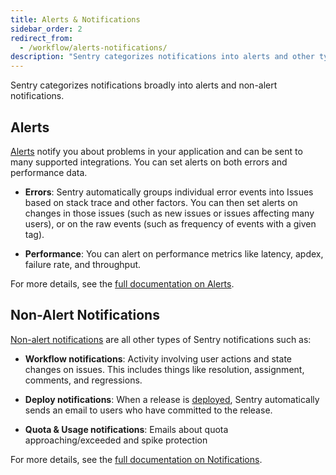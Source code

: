 ```yaml
---
title: Alerts & Notifications
sidebar_order: 2
redirect_from:
  - /workflow/alerts-notifications/
description: "Sentry categorizes notifications into alerts and other types of notifications. Learn more about how these are managed."
---
```


Sentry categorizes notifications broadly into alerts and non-alert notifications.

## Alerts

[Alerts](/product/alerts-notifications/alerts/) notify you about problems in your application and can be sent to many supported integrations. You can set alerts on both errors and performance data.

- **Errors**: Sentry automatically groups individual error events into Issues based on stack trace and other factors. You can then set alerts on changes in those issues (such as new issues or issues affecting many users), or on the raw events (such as frequency of events with a given tag).

- **Performance**: You can alert on performance metrics like latency, apdex, failure rate, and throughput.

For more details, see the [full documentation on Alerts](/product/alerts-notifications/alerts/).

## Non-Alert Notifications

[Non-alert notifications](/product/alerts-notifications/notifications/) are all other types of Sentry notifications such as:

- **Workflow notifications**: Activity involving user actions and state changes on issues. This includes things like resolution, assignment, comments, and regressions.

- **Deploy notifications**: When a release is [deployed](/product/alerts-notifications/notifications/#deploy), Sentry automatically sends an email to users who have committed to the release.

- **Quota & Usage notifications**: Emails about quota approaching/exceeded and spike protection

For more details, see the [full documentation on Notifications](/product/alerts-notifications/notifications/).
